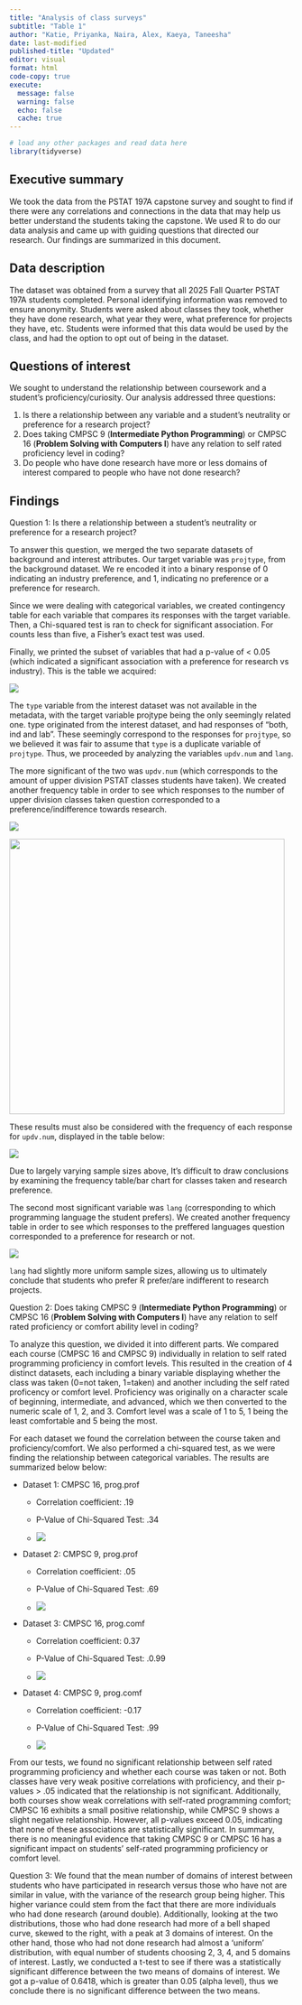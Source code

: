 ```yaml
---
title: "Analysis of class surveys"
subtitle: "Table 1"
author: "Katie, Priyanka, Naira, Alex, Kaeya, Taneesha"
date: last-modified
published-title: "Updated"
editor: visual
format: html
code-copy: true
execute:
  message: false
  warning: false
  echo: false
  cache: true
---
```


```r
# load any other packages and read data here
library(tidyverse)
```

## Executive summary

We took the data from the PSTAT 197A capstone survey and sought to find if there were any correlations and connections in the data that may help us better understand the students taking the capstone. We used R to do our data analysis and came up with guiding questions that directed our research. Our findings are summarized in this document.

## Data description

The dataset was obtained from a survey that all 2025 Fall Quarter PSTAT 197A students completed. Personal identifying information was removed to ensure anonymity. Students were asked about classes they took, whether they have done research, what year they were, what preference for projects they have, etc. Students were informed that this data would be used by the class, and had the option to opt out of being in the dataset.

## Questions of interest

We sought to understand the relationship between coursework and a student's proficiency/curiosity. Our analysis addressed three questions:

1.  Is there a relationship between any variable and a student's neutrality or preference for a research project?
2.  Does taking CMPSC 9 (**Intermediate Python Programming**) or CMPSC 16 (**Problem Solving with Computers I**) have any relation to self rated proficiency level in coding?
3.  Do people who have done research have more or less domains of interest compared to people who have not done research?

## Findings

Question 1: Is there a relationship between a student's neutrality or preference for a research project?

To answer this question, we merged the two separate datasets of background and interest attributes. Our target variable was `projtype`, from the background dataset. We re encoded it into a binary response of 0 indicating an industry preference, and 1, indicating no preference or a preference for research.

Since we were dealing with categorical variables, we created contingency table for each variable that compares its responses with the target variable. Then, a Chi-squared test is ran to check for significant association. For counts less than five, a Fisher's exact test was used.

Finally, we printed the subset of variables that had a p-value of \< 0.05 (which indicated a significant association with a preference for research vs industry). This is the table we acquired:

![](images/q1pval.png)

The `type` variable from the interest dataset was not available in the metadata, with the target variable projtype being the only seemingly related one. type originated from the interest dataset, and had responses of "both, ind and lab". These seemingly correspond to the responses for `projtype`, so we believed it was fair to assume that `type` is a duplicate variable of `projtype`. Thus, we proceeded by analyzing the variables `updv.num` and `lang`.

The more significant of the two was `updv.num` (which corresponds to the amount of upper division PSTAT classes students have taken). We created another frequency table in order to see which responses to the number of upper division classes taken question corresponded to a preference/indifference towards research.

![](images/updivfreq.png)

![](images/PNG%20image.png){width="488"}

These results must also be considered with the frequency of each response for `updv.num`, displayed in the table below:

![](images/numupdiv.png)

Due to largely varying sample sizes above, It's difficult to draw conclusions by examining the frequency table/bar chart for classes taken and research preference.

The second most significant variable was `lang` (corresponding to which programming language the student prefers). We created another frequency table in order to see which responses to the preffered languages question corresponded to a preference for research or not.

![](images/langfreq.png)

`lang` had slightly more uniform sample sizes, allowing us to ultimately conclude that students who prefer R prefer/are indifferent to research projects.

Question 2: Does taking CMPSC 9 (**Intermediate Python Programming**) or CMPSC 16 (**Problem Solving with Computers I**) have any relation to self rated proficiency or comfort ability level in coding?

To analyze this question, we divided it into different parts. We compared each course (CMPSC 16 and CMPSC 9) individually in relation to self rated programming proficiency in comfort levels. This resulted in the creation of 4 distinct datasets, each including a binary variable displaying whether the class was taken (0=not taken, 1=taken) and another including the self rated proficency or comfort level. Proficiency was originally on a character scale of beginning, intermediate, and advanced, which we then converted to the numeric scale of 1, 2, and 3. Comfort level was a scale of 1 to 5, 1 being the least comfortable and 5 being the most.

For each dataset we found the correlation between the course taken and proficiency/comfort. We also performed a chi-squared test, as we were finding the relationship between categorical variables. The results are summarized below below:

-   Dataset 1: CMPSC 16, prog.prof

    -   Correlation coefficient: .19

    -   P-Value of Chi-Squared Test: .34

    -   ![]()![](report_files/figure-html/progprofcs16.png)![]()

-   Dataset 2: CMPSC 9, prog.prof

    -   Correlation coefficient: .05

    -   P-Value of Chi-Squared Test: .69

    -   ![](report_files/figure-html/progprofcs9.png)

-   Dataset 3: CMPSC 16, prog.comf

    -   Correlation coefficient: 0.37

    -   P-Value of Chi-Squared Test: .0.99

    -   ![](report_files/figure-html/cs16-comfplot.png)

-   Dataset 4: CMPSC 9, prog.comf

    -   Correlation coefficient: -0.17

    -   P-Value of Chi-Squared Test: .99

    -   ![](report_files/figure-html/cs9-comfplot.png)

From our tests, we found no significant relationship between self rated programming proficiency and whether each course was taken or not. Both classes have very weak positive correlations with proficiency, and their p-values \> .05 indicated that the relationship is not significant. Additionally, both courses show weak correlations with self-rated programming comfort; CMPSC 16 exhibits a small positive relationship, while CMPSC 9 shows a slight negative relationship. However, all p-values exceed 0.05, indicating that none of these associations are statistically significant. In summary, there is no meaningful evidence that taking CMPSC 9 or CMPSC 16 has a significant impact on students’ self-rated programming proficiency or comfort level.

Question 3: We found that the mean number of domains of interest between students who have participated in research versus those who have not are similar in value, with the variance of the research group being higher. This higher variance could stem from the fact that there are more individuals who had done research (around double). Additionally, looking at the two distributions, those who had done research had more of a bell shaped curve, skewed to the right, with a peak at 3 domains of interest. On the other hand, those who had not done research had almost a ‘uniform’ distribution, with equal number of students choosing 2, 3, 4, and 5 domains of interest. Lastly, we conducted a t-test to see if there was a statistically significant difference between the two means of domains of interest. We got a p-value of 0.6418, which is greater than 0.05 (alpha level), thus we conclude there is no significant difference between the two means. 
